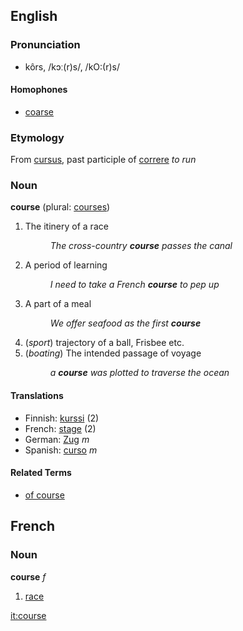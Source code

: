 ==English==

===Pronunciation===
*kôrs, /kɔː(r)s/, /kO:(r)s/
====Homophones====
*[[coarse]]

=== Etymology ===
From {{L.}} [[cursus]], past participle of [[correre]] ''to run''

===Noun===
'''course''' (plural: [[courses]])
# The itinery of a race
#:''The cross-country '''course''' passes the canal''
# A period of learning
#:''I need to take a French '''course''' to pep up''
# A part of a meal
#:''We offer seafood as the first '''course'''''
# (''sport'') trajectory of a ball, Frisbee etc.
# (''boating'') The intended passage of voyage
#:''a '''course''' was plotted to traverse the ocean''
====Translations====
*Finnish: [[kurssi]] (2)
*French: [[stage]] (2)
*German: [[Zug]] ''m''
*Spanish: [[curso]] ''m''

====Related Terms====
*[[of course]]

==French==
===Noun===
'''course''' ''f''
# [[race]]
[[it:course]]